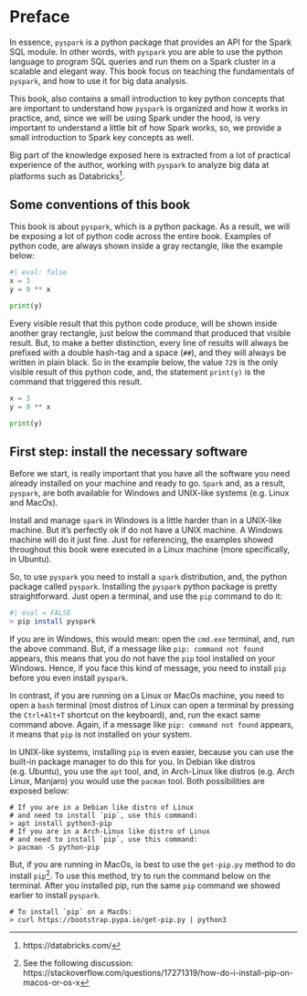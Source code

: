 
<!-- ```{r} -->
<!-- #| echo: false -->
<!-- knitr::opts_chunk$set(comment = "##") -->
<!-- ``` -->




# Preface

In essence, `pyspark` is a python package that provides an API for the Spark SQL module. In other words, with `pyspark` you are able to use the python language to program SQL queries and run them on a Spark cluster in a scalable and elegant way. This book focus on teaching the fundamentals of `pyspark`, and how to use it for big data analysis.

This book, also contains a small introduction to key python concepts that are important to understand how `pyspark` is organized and how it works in practice, and, since we will be using Spark under the hood, is very important to understand a little bit of how Spark works, so, we provide a small introduction to Spark key concepts as well.

Big part of the knowledge exposed here is extracted from a lot of practical experience of the author, working with `pyspark` to analyze big data at platforms such as Databricks^[https://databricks.com/].


## Some conventions of this book

This book is about `pyspark`, which is a python package. As a result, we will be exposing a lot of python code across the entire book. Examples of python code, are always shown inside a gray rectangle, like the example below:

```python
#| eval: false
x = 3
y = 9 ** x

print(y)
```

Every visible result that this python code produce, will be shown inside another gray rectangle, just below the command that produced that visible result. But, to make a better distinction, every line of results will always be prefixed with a double hash-tag and a space (`## `), and they will always be written in plain black. So in the example below, the value `729` is the only visible result of this python code, and, the statement `print(y)` is the command that triggered this result.


```python
x = 3
y = 9 ** x

print(y)
```





## First step: install the necessary software

Before we start, is really important that you have all the software you need already installed on your machine and ready to go. `Spark` and, as a result, `pyspark`, are both available for Windows and UNIX-like systems (e.g. Linux and MacOs). 

Install and manage `spark` in Windows is a little harder than in a UNIX-like machine. But it's perfectly ok if do not have a UNIX machine. A Windows machine will do it just fine. Just for referencing, the examples showed throughout this book were executed in a Linux machine (more specifically, in Ubuntu).

So, to use `pyspark` you need to install a `spark` distribution, and, the python package called `pyspark`. Installing the `pyspark` python package is pretty straightforward. Just open a terminal, and use the `pip` command to do it:


```sh
#| eval = FALSE
> pip install pyspark
```

If you are in Windows, this would mean: open the `cmd.exe` terminal, and, run the above command. But, if a message like `pip: command not found` appears, this means that you do not have the `pip` tool installed on your Windows. Hence, if you face this kind of message, you need to install `pip` before you even install `pyspark`.

In contrast, if you are running on a Linux or MacOs machine, you need to open a `bash` terminal (most distros of Linux can open a terminal by pressing the `Ctrl+Alt+T` shortcut on the keyboard), and, run the exact same command above. Again, if a message like `pip: command not found` appears, it means that `pip` is not installed on your system. 

In UNIX-like systems, installing `pip` is even easier, because you can use the built-in package manager to do this for you. In Debian like distros (e.g. Ubuntu), you use the `apt` tool, and, in Arch-Linux like distros (e.g. Arch Linux, Manjaro) you would use the `pacman` tool. Both possibilities are exposed below:

```verbatim
# If you are in a Debian like distro of Linux
# and need to install `pip`, use this command:
> apt install python3-pip
# If you are in a Arch-Linux like distro of Linux
# and need to install `pip`, use this command:
> pacman -S python-pip
```

But, if you are running in MacOs, is best to use the `get-pip.py` method to do install `pip`^[See the following discussion: https://stackoverflow.com/questions/17271319/how-do-i-install-pip-on-macos-or-os-x]. To use this method, try to run the command below on the terminal. After you installed pip, run the same `pip` command we showed earlier to install `pyspark`.

```verbatim
# To install `pip` on a MacOs:
> curl https://bootstrap.pypa.io/get-pip.py | python3
```






